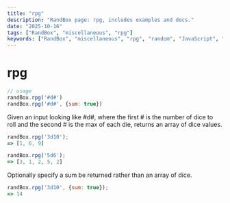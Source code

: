 ```yaml
---
title: "rpg"
description: "RandBox page: rpg, includes examples and docs."
date: "2025-10-16"
tags: ["RandBox", "miscellaneous", "rpg"]
keywords: ["RandBox", "miscellaneous", "rpg", "random", "JavaScript", "MDX"]
---
```


# rpg

```js
// usage
randBox.rpg('#d#')
randBox.rpg('#d#', {sum: true})
```

Given an input looking like #d#, where the first # is the number of dice to
roll and the second # is the max of each die, returns an array of dice values.

```js
randBox.rpg('3d10');
=> [1, 6, 9]

randBox.rpg('5d6');
=> [3, 1, 2, 5, 2]
```

Optionally specify a sum be returned rather than an array of dice.

```js
randBox.rpg('3d10', {sum: true});
=> 14
```
